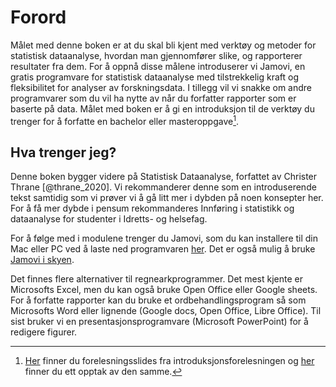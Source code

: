 # Forord {.unnumbered}

Målet med denne boken er at du skal bli kjent med verktøy og metoder for statistisk dataanalyse, hvordan man gjennomfører slike, og rapporterer resultater fra dem. For å oppnå disse målene introduserer vi Jamovi, en gratis programvare for statistisk dataanalyse med tilstrekkelig kraft og fleksibilitet for analyser av forskningsdata. I tillegg vil vi snakke om andre programvarer som du vil ha nytte av når du forfatter rapporter som er baserte på data. Målet med boken er å gi en introduksjon til de verktøy du trenger for å forfatte en bachelor eller masteroppgave[^1].

[^1]: [Her](present/01-intro.html) finner du forelesningsslides fra introduksjonsforelesningen og [her](https://inn.cloud.panopto.eu/Panopto/Pages/Viewer.aspx?id=c0d0562a-d28f-4043-8c29-b11e00ce1cdb) finner du ett opptak av den samme. 

## Hva trenger jeg? 

Denne boken bygger videre på Statistisk Dataanalyse, forfattet av Christer Thrane [@thrane_2020]. Vi rekommanderer denne som en introduserende tekst samtidig som vi prøver vi å gå litt mer i dybden på noen konsepter her. For å få mer dybde i pensum rekommanderes Innføring i statistikk og dataanalyse for studenter i Idretts- og helsefag. 

  

For å følge med i modulene trenger du Jamovi, som du kan installere til din Mac eller PC ved å laste ned programvaren [her](www.jamovi.org). Det er også mulig å bruke [Jamovi i skyen](www.jamovi.org). 

  

Det finnes flere alternativer til regnearkprogrammer. Det mest kjente er Microsofts Excel, men du kan også bruke Open Office eller Google sheets. For å forfatte rapporter kan du bruke et ordbehandlingsprogram så som Microsofts Word eller lignende (Google docs, Open Office, Libre Office). Til sist bruker vi en presentasjonsprogramvare (Microsoft PowerPoint) for å redigere figurer. 


